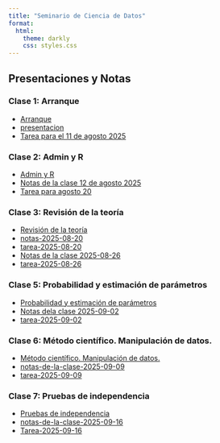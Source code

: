 ```yaml
---
title: "Seminario de Ciencia de Datos"
format:
  html:
    theme: darkly
    css: styles.css
---
```


## Presentaciones y Notas


### Clase 1: Arranque
* [Arranque](presentaciones/1-inicio-y-setup.html)
* [presentacion](presentacion.html)
* [Tarea para el 11 de agosto 2025](tarea-2025-08-04.html)

### Clase 2: Admin y R
* [Admin y R](presentaciones/2-sincronizar-repositorios-primer-codigo-y-analysis.html)
* [Notas de la clase 12 de agosto 2025](notas-2025-08-12.html)
* [Tarea para agosto 20](tarea-para-la-agosto-20.html)

### Clase 3: Revisión de la teoría
* [Revisión de la teoría](presentaciones/3-centralizacion-y-dispersión.html)
* [notas-2025-08-20](notas-2025-08-20.html)
* [tarea-2025-08-20](tarea-2025-08-20.html)
* [Notas de la clase 2025-08-26](notas-2025-08-26.html)
* [tarea-2025-08-26](tarea-2025-08-26.html)

### Clase 5: Probabilidad y estimación de parámetros
* [Probabilidad y estimación de parámetros](presentaciones/5-probabilidad-y-estimacion-de-parametros.html)
* [Notas dela clase 2025-09-02](notas-de-la-clase-2025-09-02.html)
* [tarea-2025-09-02](tarea-2025-09-02.html)

### Clase 6: Método científico. Manipulación de datos.
* [Método científico. Manipulación de datos.](presentaciones/6-metodo-científico.html)
* [notas-de-la-clase-2025-09-09](notas-de-la-clase-2025-09-09.html)
* [tarea-2025-09-09](tarea-2025-09-09.html)

### Clase 7: Pruebas de independencia
* [Pruebas de independencia](presentaciones/7-pruebas-de-independencia.html)
* [notas-de-la-clase-2025-09-16](notas-de-la-clase-2025-09-16.html)
* [Tarea-2025-09-16](Tarea-2025-09-16.html)
